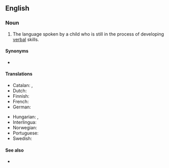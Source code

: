 ==English==

===Noun===
{{en-noun|-}}

# The language spoken by a child who is still in the process of developing [[verbal]] skills.

====Synonyms====
* {{l|en|childspeak}} {{q|colloquial}}

====Translations====
{{trans-top-see|the language spoken by a child|childspeak}}
* Catalan: {{t|ca|llenguatge infantil|m}}, {{t|ca|idioma infantil|m}}
* Dutch: {{t+|nl|kindertaal|f}}
* Finnish: {{t+|fi|lastenkieli}}
* French: {{t+|fr|langage enfantin|m}}
* German: {{t+|de|Kindersprache|f}}
{{trans-mid}}
* Hungarian: {{t+|hu|gyermeknyelv}}, {{t|hu|gyereknyelv}}
* Interlingua: {{t|ia|linguage infantil}}
* Norwegian: {{t|no|barnespråk|n}}
* Portuguese: {{t|pt|[[linguagem]] [[infantil]]|f}}
* Swedish: {{t+|sv|barnspråk|n}}
{{trans-bottom}}

====See also====
* {{l|en|baby talk}}